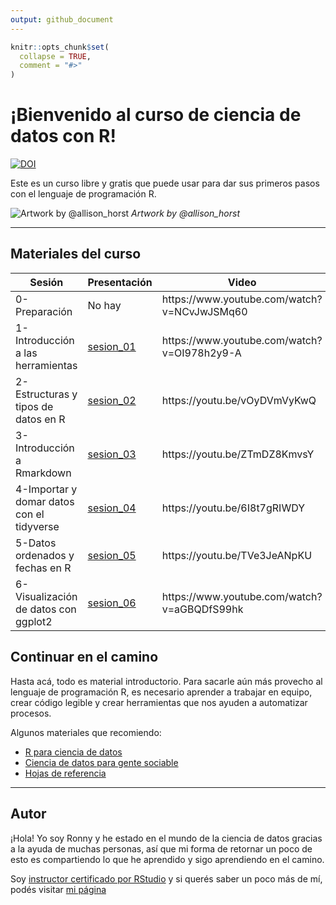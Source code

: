 ```yaml
---
output: github_document
---
```


<!-- README.md is generated from README.Rmd. Please edit that file -->

```r
knitr::opts_chunk$set(
  collapse = TRUE,
  comment = "#>"
)
```

# ¡Bienvenido al curso de ciencia de datos con R! 

<!-- badges: start -->


[![DOI](https://zenodo.org/badge/DOI/10.5281/zenodo.10867036.svg)](https://doi.org/10.5281/zenodo.10867036)


<!-- badges: end -->

Este es un curso libre y gratis que puede usar para dar sus primeros pasos
con el lenguaje de programación R.

![Artwork by @allison_horst](img/code_hero.jpg)
*Artwork by @allison_horst*

***

## Materiales del curso

| Sesión | Presentación | Video |
| ------ | ------------ | ----- |
| 0-Preparación | No hay | https://www.youtube.com/watch?v=NCvJwJSMq60 |
| 1- Introducción a las herramientas | [sesion_01](https://github.com/ronnyhdez/curso_ciencia_datos_r/blob/main/presentaciones/Introducci%C3%B3n%20al%20an%C3%A1lisis%20y%20manejo%20de%20datos%20con%20R.pdf) | https://www.youtube.com/watch?v=OI978h2y9-A |
| 2-Estructuras y tipos de datos en R | [sesion_02](https://github.com/ronnyhdez/curso_ciencia_datos_r/blob/main/presentaciones/Sesion%2002.pdf) | https://youtu.be/vOyDVmVyKwQ |
| 3-Introducción a Rmarkdown | [sesion_03](https://github.com/ronnyhdez/curso_ciencia_datos_r/blob/main/presentaciones/Sesion%2003.pdf) | https://youtu.be/ZTmDZ8KmvsY |
| 4-Importar y domar datos con el tidyverse | [sesion_04](https://github.com/ronnyhdez/curso_ciencia_datos_r/blob/main/presentaciones/Sesion%2004.pdf) | https://youtu.be/6I8t7gRIWDY |
| 5-Datos ordenados y fechas en R | [sesion_05](https://github.com/ronnyhdez/curso_ciencia_datos_r/blob/main/presentaciones/Sesion%2005.pdf) | https://youtu.be/TVe3JeANpKU |
| 6-Visualización de datos con ggplot2 | [sesion_06](https://github.com/ronnyhdez/curso_ciencia_datos_r/blob/main/presentaciones/Sesion%2006.pdf) | https://www.youtube.com/watch?v=aGBQDfS99hk |

## Continuar en el camino

Hasta acá, todo es material introductorio. Para sacarle aún más provecho al
lenguaje de programación R, es necesario aprender a trabajar en equipo,
crear código legible y crear herramientas que nos ayuden a automatizar 
procesos.

Algunos materiales que recomiendo:

 - [R para ciencia de datos](https://es.r4ds.hadley.nz/)
 - [Ciencia de datos para gente sociable](https://bitsandbricks.github.io/ciencia_de_datos_gente_sociable/)
 - [Hojas de referencia](https://www.rstudio.com/resources/cheatsheets/)

***

## Autor

¡Hola! Yo soy Ronny y he estado en el mundo de la ciencia de datos gracias
a la ayuda de muchas personas, así que mi forma de retornar un poco de esto
es compartiendo lo que he aprendido y sigo aprendiendo en el camino.

Soy [instructor certificado por RStudio](https://education.rstudio.com/trainers/people/hernandez+ronny/) y
si querés saber un poco más de mí, podés visitar [mi página](https://ronnyale.com/) 





